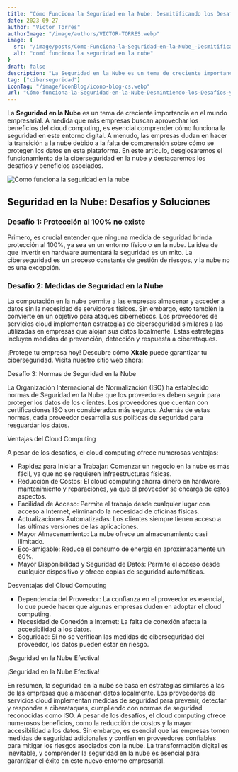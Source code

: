 ```yaml
---
title: "Cómo Funciona la Seguridad en la Nube: Desmitificando los Desafíos y Beneficios"
date: 2023-09-27
author: "Victor Torres"
authorImage: "/image/authors/VICTOR-TORRES.webp"
image: {
  src: "/image/posts/Como-Funciona-la-Seguridad-en-la-Nube_-Desmitificando-los-Desafios-y-Beneficios-1024x576.webp",
  alt: "comó funciona la seguridad en la nube"
}
draft: false
description: "La Seguridad en la Nube es un tema de creciente importancia en el mundo empresarial. A medida que más empresas buscan aprovechar los beneficios del cloud computing, es esencial comprender cómo funciona la seguridad en este entorno digital. A menudo, las empresas dudan en hacer la transición a la nube debido a la falta de comprensión sobre cómo se protegen los datos en esta plataforma. En este artículo, desglosaremos el funcionamiento de la ciberseguridad en la nube y destacaremos los desafíos y beneficios asociados."
tag: ["ciberseguridad"]
iconTag: "/image/iconBlog/icono-blog-cs.webp"
url: "Cómo-funciona-la-Seguridad-en-la-Nube-Desmintiendo-los-Desafíos-y-Beneficios"
---
```



La **Seguridad en la Nube** es un tema de creciente importancia en el mundo empresarial. A medida que más empresas buscan aprovechar los beneficios del cloud computing, es esencial comprender cómo funciona la seguridad en este entorno digital. A menudo, las empresas dudan en hacer la transición a la nube debido a la falta de comprensión sobre cómo se protegen los datos en esta plataforma. En este artículo, desglosaremos el funcionamiento de la ciberseguridad en la nube y destacaremos los desafíos y beneficios asociados.

![Como funciona la seguridad en la nube](/image/posts/Como-Funciona-la-Seguridad-en-la-Nube_-Desmitificando-los-Desafios-y-Beneficios-1024x576.webp)

## Seguridad en la Nube: Desafíos y Soluciones

### Desafío 1: Protección al 100% no existe
Primero, es crucial entender que ninguna medida de seguridad brinda protección al 100%, ya sea en un entorno físico o en la nube. La idea de que invertir en hardware aumentará la seguridad es un mito. La ciberseguridad es un proceso constante de gestión de riesgos, y la nube no es una excepción.

### Desafío 2: Medidas de Seguridad en la Nube
La computación en la nube permite a las empresas almacenar y acceder a datos sin la necesidad de servidores físicos. Sin embargo, esto también la convierte en un objetivo para ataques cibernéticos. Los proveedores de servicios cloud implementan estrategias de ciberseguridad similares a las utilizadas en empresas que alojan sus datos localmente. Estas estrategias incluyen medidas de prevención, detección y respuesta a ciberataques.

¡Protege tu empresa hoy!
Descubre cómo **Xkale** puede garantizar tu ciberseguridad. Visita nuestro sitio web ahora:

<Link text="¡descubre cómo!" href="/ciberseguridad"/>

Desafío 3: Normas de Seguridad en la Nube

La Organización Internacional de Normalización (ISO) ha establecido normas de Seguridad en la Nube que los proveedores deben seguir para proteger los datos de los clientes. Los proveedores que cuentan con certificaciones ISO son considerados más seguros. Además de estas normas, cada proveedor desarrolla sus políticas de seguridad para resguardar los datos.

Ventajas del Cloud Computing

A pesar de los desafíos, el cloud computing ofrece numerosas ventajas:

- Rapidez para Iniciar a Trabajar: Comenzar un negocio en la nube es más fácil, ya que no se requieren infraestructuras físicas.
- Reducción de Costos: El cloud computing ahorra dinero en hardware, mantenimiento y reparaciones, ya que el proveedor se encarga de estos aspectos.
- Facilidad de Acceso: Permite el trabajo desde cualquier lugar con acceso a Internet, eliminando la necesidad de oficinas físicas.
- Actualizaciones Automatizadas: Los clientes siempre tienen acceso a las últimas versiones de las aplicaciones.
- Mayor Almacenamiento: La nube ofrece un almacenamiento casi ilimitado.
- Eco-amigable: Reduce el consumo de energía en aproximadamente un 60%.
- Mayor Disponibilidad y Seguridad de Datos: Permite el acceso desde cualquier dispositivo y ofrece copias de seguridad automáticas.

Desventajas del Cloud Computing

- Dependencia del Proveedor: La confianza en el proveedor es esencial, lo que puede hacer que algunas empresas duden en adoptar el cloud computing.
- Necesidad de Conexión a Internet: La falta de conexión afecta la accesibilidad a los datos.
- Seguridad: Si no se verifican las medidas de ciberseguridad del proveedor, los datos pueden estar en riesgo.

¡Seguridad en la Nube Efectiva!

¡Seguridad en la Nube Efectiva!

<Link text="¡descubre cómo!" href="/ciberseguridad"/>

En resumen, la seguridad en la nube se basa en estrategias similares a las de las empresas que almacenan datos localmente. Los proveedores de servicios cloud implementan medidas de seguridad para prevenir, detectar y responder a ciberataques, cumpliendo con normas de seguridad reconocidas como ISO. A pesar de los desafíos, el cloud computing ofrece numerosos beneficios, como la reducción de costos y la mayor accesibilidad a los datos. Sin embargo, es esencial que las empresas tomen medidas de seguridad adicionales y confíen en proveedores confiables para mitigar los riesgos asociados con la nube. La transformación digital es inevitable, y comprender la seguridad en la nube es esencial para garantizar el éxito en este nuevo entorno empresarial.